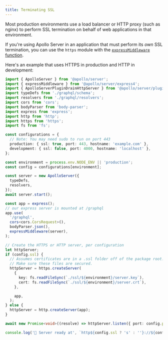```yaml
---
title: Terminating SSL
---
```




Most production environments use a load balancer or HTTP proxy (such as nginx) to perform SSL termination on behalf of web applications in that environment.

If you're using Apollo Server in an application that must perform its _own_ SSL termination, you can use the `https` module with the [`expressMiddleware` function](../api/express-middleware).

<TopLevelAwait />

Here's an example that uses HTTPS in production and HTTP in development:

<MultiCodeBlock>

```ts title="index.ts"
import { ApolloServer } from '@apollo/server';
import { expressMiddleware } from '@apollo/server/express4';
import { ApolloServerPluginDrainHttpServer } from '@apollo/server/plugin/drainHttpServer';
import typeDefs from './graphql/schema';
import resolvers from './graphql/resolvers';
import cors from 'cors';
import bodyParser from 'body-parser';
import express from 'express';
import http from 'http';
import https from 'https';
import fs from 'fs';

const configurations = {
  // Note: You may need sudo to run on port 443
  production: { ssl: true, port: 443, hostname: 'example.com' },
  development: { ssl: false, port: 4000, hostname: 'localhost' },
};

const environment = process.env.NODE_ENV || 'production';
const config = configurations[environment];

const server = new ApolloServer({
  typeDefs,
  resolvers,
});
await server.start();

const app = express();
// our express server is mounted at /graphql
app.use(
  '/graphql',
  cors<cors.CorsRequest>(),
  bodyParser.json(),
  expressMiddleware(server),
);

// Create the HTTPS or HTTP server, per configuration
let httpServer;
if (config.ssl) {
  // Assumes certificates are in a .ssl folder off of the package root.
  // Make sure these files are secured.
  httpServer = https.createServer(
    {
      key: fs.readFileSync(`./ssl/${environment}/server.key`),
      cert: fs.readFileSync(`./ssl/${environment}/server.crt`),
    },

    app,
  );
} else {
  httpServer = http.createServer(app);
}

await new Promise<void>((resolve) => httpServer.listen({ port: config.port }, resolve));

console.log('🚀 Server ready at', `http${config.ssl ? 's' : ''}://${config.hostname}:${config.port}/graphql`);
```

</MultiCodeBlock>
